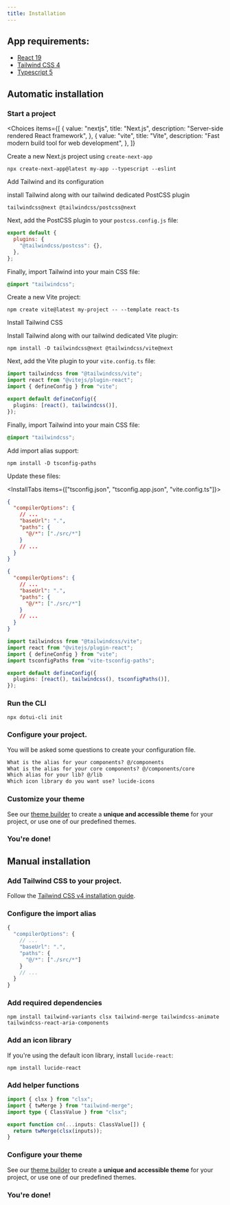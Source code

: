 ```yaml
---
title: Installation
---
```


## App requirements:

- [React 19](https://react.dev)
- [Tailwind CSS 4](https://tailwindcss.com/docs/v4-beta)
- [Typescript 5](https://www.typescriptlang.org/)

## Automatic installation

<Steps>

### Start a project

<Choices
  items={[
    {
      value: "nextjs",
      title: "Next.js", 
      description: "Server-side rendered React framework",
    },
    {
      value: "vite",
      title: "Vite",
      description: "Fast modern build tool for web development",
    },
  ]}
>

<Choice id="nextjs">

<Steps>

<Step>Create a new Next.js project using `create-next-app`</Step>

```package-install
npx create-next-app@latest my-app --typescript --eslint
```

<Step>Add Tailwind and its configuration</Step>

install Tailwind along with our tailwind dedicated PostCSS plugin

```package-install
tailwindcss@next @tailwindcss/postcss@next
```

Next, add the PostCSS plugin to your `postcss.config.js` file:

```js title="postcss.config.mjs"
export default {
  plugins: {
    "@tailwindcss/postcss": {},
  },
};
```

Finally, import Tailwind into your main CSS file:

```css title="globals.css"
@import "tailwindcss";
```

</Steps>

</Choice>

<Choice id="vite">

<Steps>

<Step>Create a new Vite project:</Step>

```package-install
npm create vite@latest my-project -- --template react-ts
```

<Step>Install Tailwind CSS</Step>

Install Tailwind along with our tailwind dedicated Vite plugin:

```package-install
npm install -D tailwindcss@next @tailwindcss/vite@next
```

Next, add the Vite plugin to your `vite.config.ts` file:

```ts title="vite.config.ts"
import tailwindcss from "@tailwindcss/vite";
import react from "@vitejs/plugin-react";
import { defineConfig } from "vite";

export default defineConfig({
  plugins: [react(), tailwindcss()],
});
```

Finally, import Tailwind into your main CSS file:

```css title="src/index.css"
@import "tailwindcss";
```

<Step>Add import alias support:</Step>

```package-install
npm install -D tsconfig-paths
```

Update these files:

<InstallTabs items={["tsconfig.json", "tsconfig.app.json", "vite.config.ts"]}>

<InstallTab value="tsconfig.json">

```json
{
  "compilerOptions": {
    // ...
    "baseUrl": ".",
    "paths": {
      "@/*": ["./src/*"]
    }
    // ...
  }
}
```

</InstallTab>

<InstallTab value="tsconfig.app.json">

```json
{
  "compilerOptions": {
    // ...
    "baseUrl": ".",
    "paths": {
      "@/*": ["./src/*"]
    }
    // ...
  }
}
```

</InstallTab>

<InstallTab value="vite.config.ts">

```ts
import tailwindcss from "@tailwindcss/vite";
import react from "@vitejs/plugin-react";
import { defineConfig } from "vite";
import tsconfigPaths from "vite-tsconfig-paths";

export default defineConfig({
  plugins: [react(), tailwindcss(), tsconfigPaths()],
});
```

</InstallTab>

</InstallTabs>

</Steps>

</Choice>

</Choices>

### Run the CLI

```package-install
npx dotui-cli init
```

### Configure your project.

You will be asked some questions to create your configuration file.

```txt
What is the alias for your components? @/components
What is the alias for your core components? @/components/core
Which alias for your lib? @/lib
Which icon library do you want use? lucide-icons
```

### Customize your theme

See our [theme builder](/themes) to create a **unique and accessible theme** for your project, or use one of our predefined themes.

### You're done!

</Steps>

## Manual installation

<Steps>

### Add Tailwind CSS to your project.

Follow the [Tailwind CSS v4 installation guide](https://tailwindcss.com/docs/v4-beta).

### Configure the import alias

```ts title="tsconfig.json"
{
  "compilerOptions": {
    // ...
    "baseUrl": ".",
    "paths": {
      "@/*": ["./src/*"]
    }
    // ...
  }
}
```

### Add required dependencies

```package-install
npm install tailwind-variants clsx tailwind-merge tailwindcss-animate tailwindcss-react-aria-components
```

### Add an icon library

If you're using the default icon library, install `lucide-react`:

```package-install
npm install lucide-react
```

### Add helper functions

```ts title="lib/cn.ts"
import { clsx } from "clsx";
import { twMerge } from "tailwind-merge";
import type { ClassValue } from "clsx";

export function cn(...inputs: ClassValue[]) {
  return twMerge(clsx(inputs));
}
```

### Configure your theme

See our [theme builder](/themes) to create a **unique and accessible theme** for your project, or use one of our predefined themes.

### You're done!

</Steps>
